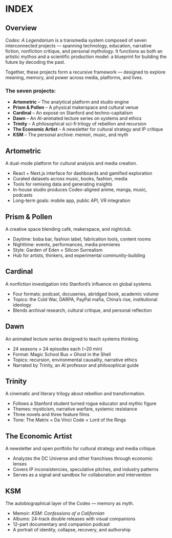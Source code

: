 # INDEX {.unnumbered}

## Overview

*Codex: A Legendarium* is a transmedia system composed of seven interconnected projects — spanning technology, education, narrative fiction, nonfiction critique, and personal mythology. It functions as both an artistic mythos and a scientific production model: a blueprint for building the future by decoding the past.

Together, these projects form a recursive framework — designed to explore meaning, memory, and power across media, platforms, and lives.

### The seven projects:

-   **Artometric** – The analytical platform and studio engine\
-   **Prism & Pollen** – A physical makerspace and cultural venue\
-   **Cardinal** – An exposé on Stanford and techno-capitalism\
-   **Dawn** – An AI-animated lecture series on systems and ethics\
-   **Trinity** – A philosophical sci-fi trilogy of rebellion and recursion\
-   **The Economic Artist** – A newsletter for cultural strategy and IP critique\
-   **KSM** – The personal archive: memoir, music, and myth

## Artometric

A dual-mode platform for cultural analysis and media creation.

-   React + Next.js interface for dashboards and gamified exploration\
-   Curated datasets across music, books, fashion, media\
-   Tools for remixing data and generating insights\
-   In-house studio produces Codex-aligned anime, manga, music, podcasts\
-   Long-term goals: mobile app, public API, VR integration

## Prism & Pollen

A creative space blending café, makerspace, and nightclub.

-   Daytime: boba bar, fashion label, fabrication tools, content rooms\
-   Nighttime: events, performances, media premieres\
-   Style: Garden of Eden × Silicon Surrealism\
-   Hub for artists, thinkers, and experimental community-building

## Cardinal

A nonfiction investigation into Stanford’s influence on global systems.

-   Four formats: podcast, docuseries, abridged book, academic volume\
-   Topics: the Cold War, DARPA, PayPal mafia, China’s rise, institutional ideology\
-   Blends archival research, cultural critique, and personal reflection

## Dawn

An animated lecture series designed to teach systems thinking.

-   24 seasons × 24 episodes each (\~20 min)\
-   Format: Magic School Bus × Ghost in the Shell\
-   Topics: recursion, environmental causality, narrative ethics\
-   Narrated by Trinity, an AI professor and philosophical guide

## Trinity

A cinematic and literary trilogy about rebellion and transformation.

-   Follows a Stanford student turned rogue educator and mythic figure\
-   Themes: mysticism, narrative warfare, systemic resistance\
-   Three novels and three feature films\
-   Tone: The Matrix × Da Vinci Code × Lord of the Rings

## The Economic Artist

A newsletter and open portfolio for cultural strategy and media critique.

-   Analyzes the DC Universe and other franchises through economic lenses\
-   Covers IP inconsistencies, speculative pitches, and industry patterns\
-   Serves as a signal and sandbox for collaboration and intervention

## KSM

The autobiographical layer of the Codex — memory as myth.

-   Memoir: *KSM: Confessions of a Californian*\
-   Albums: 24-track double releases with visual companions\
-   12-part documentary and companion podcast\
-   A portrait of identity, collapse, recovery, and authorship
